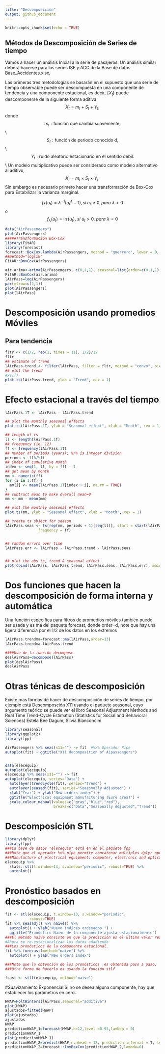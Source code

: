 ```yaml
---
title: "Descomposición"
output: github_document
---
```


```r
knitr::opts_chunk$set(echo = TRUE)
```

## Métodos de Descomposición de Series de tiempo

Vamos a hacer un análisis Inicial a la serie de pasajeros. Un análisis similar deberá hacerse para las series ISE y ACC de la Base de datos Base_Accidentes.xlsx,

 Las primeras tres metodologías se basarán en el supuesto que una serie de tiempo observable puede ser descompuesta en una componente de  tendencia y una componente estacional, es decir, $\{X_{t}\}$ puede descomponerse de la siguiente forma aditiva
$$
X_{t}=m_{t}+S_{t}+Y_{t},
$$
donde $$m_{t}:\text{función que cambia suavemente,}$$\\
$$S_{t}:\text{función de periodo conocido d,}$$\\
$$Y_{t}:\text{ruido aleatorio estacionario en el sentido débil.}$$\\
Un modelo multiplicativo  puede ser considerado como modelo alternativo al aditivo,
$$
X_{t}=m_{t}\times S_{t} \times Y_{t}.
$$
Sin embargo es necesario primero hacer una transformación de Box-Cox para Estabilizar la varianza marginal.

 $$
 f_{\lambda}(u_{t})= 
 \lambda^{-1}(u^{\lambda}_{t}-1),   si \ u_{t} \geq 0, para\  \lambda>0
 $$
 o
 $$
 f_{\lambda}(u_{t})= \ln(u_{t}), \ si\  u_{t}>0, \ para\  \lambda=0
 $$
```r


data("AirPassengers")
plot(AirPassengers)
#####Transformación Box-Cox
library(FitAR)
library(forecast)
forecast::BoxCox.lambda(AirPassengers, method = "guerrero", lower = 0, upper = 2)  
##method="loglik"
FitAR::BoxCox(AirPassengers)

air.arima<-arima(AirPassengers, c(0,1,1), seasonal=list(order=c(0,1,1), period=12))
FitAR::BoxCox(air.arima)
lAirPass=log(AirPassengers)
par(mfrow=c(2,1))
plot(AirPassengers)
plot(lAirPass)
```
# Descomposición usando promedios Móviles
## Para tendencia
```r
fltr <- c(1/2, rep(1, times = 11), 1/2)/12
fltr
## estimate of trend
lAirPass.trend <- filter(lAirPass, filter = fltr, method = "convo", sides = 2)
## plot the trend
#x11()
plot.ts(lAirPass.trend, ylab = "Trend", cex = 1)

```
# Efecto estacional a través del tiempo

```r
lAirPass.1T <- lAirPass - lAirPass.trend

## plot the monthly seasonal effects
plot.ts(lAirPass.1T, ylab = "Seasonal effect", xlab = "Month", cex = 1)

## length of ts
ll <- length(lAirPass.1T)
## frequency (ie, 12)
ff <- frequency(lAirPass.1T)
## number of periods (years); %/% is integer division
periods <- ll%/%ff
## index of cumulative month
index <- seq(1, ll, by = ff) - 1
## get mean by month
mm <- numeric(ff)
for (i in 1:ff) {
  mm[i] <- mean(lAirPass.1T[index + i], na.rm = TRUE)
}
## subtract mean to make overall mean=0
mm <- mm - mean(mm)

## plot the monthly seasonal effects
plot.ts(mm, ylab = "Seasonal effect", xlab = "Month", cex = 1)

## create ts object for season
lAirPass.seas <- ts(rep(mm, periods + 1)[seq(ll)], start = start(lAirPass.1T), 
               frequency = ff)


## random errors over time
lAirPass.err <- lAirPass - lAirPass.trend - lAirPass.seas


## plot the obs ts, trend & seasonal effect
plot(cbind(lAirPass, lAirPass.trend, lAirPass.seas, lAirPass.err), main = "", yax.flip = TRUE)

```
# Dos funciones que hacen la descomposición de forma interna y automática
Una función específica para filtros de promedios móviles también puede ser usada y es 
ma del paquete forecast, donde order=d, note que hay una ligera diferencia por el 1/2 de los datos en los extremos
```r
lAirPass.trendma=forecast::ma(lAirPass,order=13)
lAirPass.trendma-lAirPass.trend

####Uso de la función decompose
deslAirPass=decompose(lAirPass)
plot(deslAirPass)
deslAirPass
```

# Otras ténicas de descomposición

Existe mas formas de hacer de descomposición de series de tiempo, por ejemplo está
Descomposción X11 usando el paquete seasonal, cuyo argumento teórico se puede ver el libro Seasonal Adjustment Methods and Real Time Trend-Cycle Estimation (Statistics for Social and Behavioral Sciences)
Estela Bee Dagum, Silvia Bianconcini

```r
library(seasonal)
library(ggplot2)
library(fpp)

AirPassengers %>% seas(x11="") -> fit  #%>% Operador Pipe
autoplot(fit) + ggtitle("X11 decomposition of Aipassengers")


data(elecequip)
autoplot(elecequip)
elecequip %>% seas(x11="") -> fit
autoplot(elecequip, series="Data") +
  autolayer(trendcycle(fit), series="Trend") +
  autolayer(seasadj(fit), series="Seasonally Adjusted") +
  xlab("Year") + ylab("New orders index") +
  ggtitle("Electrical equipment manufacturing (Euro area)") +
  scale_colour_manual(values=c("gray","blue","red"),
                      breaks=c("Data","Seasonally Adjusted","Trend"))
```
# Descomposición STL

```r
library(dplyr)
library(fpp)
###La base de datos "elecequip" está en en el paquete fpp
###Note que el operador %>% pipe permite concatenar múltiples dplyr operaciones
###Manufacture of electrical equipment: computer, electronic and optical products
elecequip %>%
  stats::stl(t.window=13, s.window="periodic", robust=TRUE) %>%
  autoplot()

```

# Pronóstico basados en descomposición
```r
fit <- stl(elecequip, t.window=13, s.window="periodic",
           robust=TRUE)
fit %>% seasadj() %>% naive() %>%
  autoplot() + ylab("Nuevo índices ordenados.") +
  ggtitle("Pronóstico Naive de la componente ajusta estacionalmente")
###El método naive consiste en que la predicción es el último valor real de la serie(o el de una caminata aleatoria).
#Ahora se re-estacionalizan los datos añadiendo 
###Los pronósticos de la componente estacional.
fit %>% forecast(method="naive") %>%
  autoplot() + ylab("New orders index")

###Note que la obtención de los pronósticos  es obtenida paso a paso.
###Otra forma de hacerlo es usando la función stlf

fcast <- stlf(elecequip, method='naive')
```

#Suavizamiento Exponencial
Si no se desea alguna componente, hay que establecer los parámetros en cero.

```r
HWAP=HoltWinters(lAirPass,seasonal="additive")
plot(HWAP)
ajustados=fitted(HWAP)
plot(ajustados)
ajustados
HWAP
predictionHWAP_1=forecast(HWAP,h=12,level =0.95,lambda = 0)
predictionHWAP_1
plot(predictionHWAP_1)
predictionHWAP_2=predict(HWAP,n.ahead = 12, prediction.interval = T, level = 0.95)
predictionHWAP_2=forecast::InvBoxCox(predictionHWAP_2,lambda=0)


```


